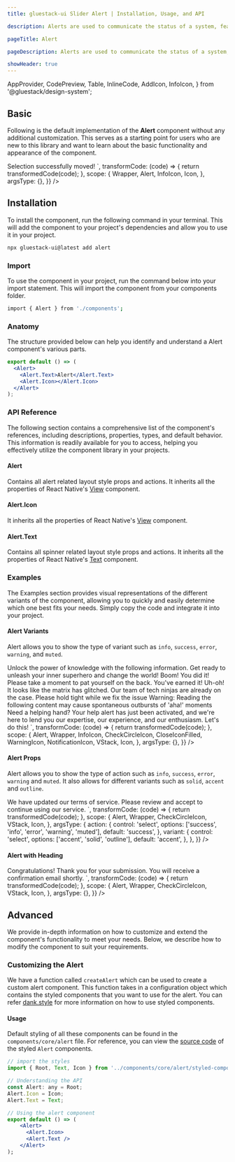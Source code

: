 ```yaml
---
title: gluestack-ui Slider Alert | Installation, Usage, and API

description: Alerts are used to communicate the status of a system, feature, or page. They indicate a specific state that may require attention from the user.

pageTitle: Alert

pageDescription: Alerts are used to communicate the status of a system, feature, or page. They indicate a specific state that may require attention from the user.

showHeader: true
---
```



<Meta title="components/Feedback/Alert" />

  AppProvider,
  CodePreview,
  Table,
  InlineCode,
  AddIcon,
  InfoIcon,
} from '@gluestack/design-system';


## Basic

Following is the default implementation of the **Alert** component without any additional customization. This serves as a starting point for users who are new to this library and want to learn about the basic functionality and appearance of the component.

<AppProvider>
  <CodePreview
    showComponentRenderer={true}
    showArgsController={false}
    metaData={{
      code: `
        <Alert>
          <Alert.Icon>
            <Icon as={InfoIcon} />
          </Alert.Icon>
          <Alert.Text>Selection successfully moved!</Alert.Text>
        </Alert>
`,
      transformCode: (code) => {
        return transformedCode(code);
      },
      scope: {
        Wrapper,
        Alert,
        InfoIcon,
        Icon,
      },
      argsType: {},
    }}
  />
</AppProvider>

## Installation

To install the component, run the following command in your terminal. This will add the component to your project's dependencies and allow you to use it in your project.

```bash
npx gluestack-ui@latest add alert
```

### Import

To use the component in your project, run the command below into your import statement. This will import the component from your components folder.

```bash
import { Alert } from './components';
```

### Anatomy

The structure provided below can help you identify and understand a Alert component's various parts.

```jsx
export default () => (
  <Alert>
    <Alert.Text>Alert</Alert.Text>
    <Alert.Icon></Alert.Icon>
  </Alert>
);
```

### API Reference

The following section contains a comprehensive list of the component's references, including descriptions, properties, types, and default behavior. This information is readily available for you to access, helping you effectively utilize the component library in your projects.

#### Alert

Contains all alert related layout style props and actions. It inherits all the properties of React Native's [View](https://reactnative.dev/docs/pressable#props) component.

#### Alert.Icon

It inherits all the properties of React Native's [View](https://reactnative.dev/docs/view#props) component.

#### Alert.Text

Contains all spinner related layout style props and actions. It inherits all the properties of React Native's [Text](https://reactnative.dev/docs/text#props) component.

### Examples

The Examples section provides visual representations of the different variants of the component, allowing you to quickly and easily determine which one best fits your needs. Simply copy the code and integrate it into your project.

#### Alert Variants

Alert allows you to show the type of variant such as `info`, `success`, `error`, `warning`, and `muted`.

<AppProvider>
  <CodePreview
    showComponentRenderer={true}
    showArgsController={false}
    metaData={{
      code: `
        <VStack space="md" w="80%" justifyContent="center" alignItems="center" px="$4">
          <Alert action="info">
            <Alert.Icon minWidth={18}>
              <Icon as={InfoIcon} />
            </Alert.Icon>
            <Alert.Text>
              Unlock the power of knowledge with the following information. Get
              ready to unleash your inner superhero and change the world!
            </Alert.Text>
          </Alert>
          <Alert action="success">
            <Alert.Icon minWidth={18}>
              <Icon as={CheckCircleIcon} />
            </Alert.Icon>
            <Alert.Text>
              Boom! You did it! Please take a moment to pat yourself on the back.
              You've earned it!
            </Alert.Text>
          </Alert>
          <Alert action="error">
            <Alert.Icon minWidth={18}>
              <Icon as={CloseIconFilled} />
            </Alert.Icon>
            <Alert.Text>
              Uh-oh! It looks like the matrix has glitched. Our team of tech
              ninjas are already on the case. Please hold tight while we fix the
              issue
            </Alert.Text>
          </Alert>
          <Alert action="warning">
            <Alert.Icon minWidth={18}>
              <Icon as={WarningIcon} />
            </Alert.Icon>
            <Alert.Text>
              Warning: Reading the following content may cause spontaneous
              outbursts of 'aha!' moments
            </Alert.Text>
          </Alert>
          <Alert action="muted">
            <Alert.Icon minWidth={18}> 
              <Icon as={NotificationIcon} />
            </Alert.Icon>
            <Alert.Text>
              Need a helping hand? Your help alert has just been activated, and
              we're here to lend you our expertise, our experience, and our
              enthusiasm. Let's do this!
            </Alert.Text>
          </Alert>
        </VStack>
       `,
      transformCode: (code) => {
        return transformedCode(code);
      },
      scope: {
        Alert,
        Wrapper,
        InfoIcon,
        CheckCircleIcon,
        CloseIconFilled,
        WarningIcon,
        NotificationIcon,
        VStack,
        Icon,
      },
      argsType: {},
    }}
  />
</AppProvider>

#### Alert Props

Alert allows you to show the type of action such as `info`, `success`, `error`, `warning` and `muted`.
It also allows for different variants such as `solid`, `accent` and `outline`.

<AppProvider>
  <CodePreview
    showComponentRenderer={true}
    showArgsController={true}
    metaData={{
      code: `
        <Alert mx='$2.5' {...props}>
          <Alert.Icon minHeight='$6' minWidth='$6'>
            <Icon as={CheckCircleIcon} h='$5' w='$5'/>
          </Alert.Icon>
          <Alert.Text>
            We have updated our terms of service. Please review and accept to continue using our service.
          </Alert.Text>
        </Alert>
      `,
      transformCode: (code) => {
        return transformedCode(code);
      },
      scope: {
        Alert,
        Wrapper,
        CheckCircleIcon,
        VStack,
        Icon,
      },
      argsType: {
        action: {
          control: 'select',
          options: ['success', 'info', 'error', 'warning', 'muted'],
          default: 'success',
        },
        variant: {
          control: 'select',
          options: ['accent', 'solid', 'outline'],
          default: 'accent',
        },
      },
    }}
  />
</AppProvider>

#### Alert with Heading

<AppProvider>
  <CodePreview
    showComponentRenderer={true}
    showArgsController={false}
    metaData={{
      code: `
        <Alert action='success' mx='$2.5' bg='$success100' borderColor='$success700'>
          <Alert.Icon minHeight='$6' minWidth='$6'>
            <Icon as={CheckCircleIcon} h='$5' w='$5'/>
          </Alert.Icon>
          <VStack maxWidth='90%' space='xs'>
            <Alert.Text fontWeight ='$bold' fontSize='$sm'>
              Congratulations!
            </Alert.Text>
            <Alert.Text lineHeight='$md'>
              Thank you for your submission. You will receive a confirmation email shortly.
            </Alert.Text>
          </VStack>
        </Alert>
      `,
      transformCode: (code) => {
        return transformedCode(code);
      },
      scope: {
        Alert,
        Wrapper,
        CheckCircleIcon,
        VStack,
        Icon,
      },
      argsType: {},
    }}
  />
</AppProvider>

## Advanced

We provide in-depth information on how to customize and extend the component's functionality to meet your needs. Below, we describe how to modify the component to suit your requirements.

### Customizing the Alert

We have a function called `createAlert` which can be used to create a custom alert component. This function takes in a configuration object which contains the styled components that you want to use for the alert. You can refer [dank.style](https://dank.style/) for more information on how to use styled components.

#### Usage

Default styling of all these components can be found in the `components/core/alert` file. For reference, you can view the [source code](https://github.com/gluestack/gluestack-ui/blob/development/example/storybook/src/components/Alert/index.tsx) of the styled `Alert` components.

```jsx
// import the styles
import { Root, Text, Icon } from '../components/core/alert/styled-components';

// Understanding the API
const Alert: any = Root;
Alert.Icon = Icon;
Alert.Text = Text;

// Using the alert component
export default () => (
    <Alert>
      <Alert.Icon>
      <Alert.Text />
    </Alert>
);
```
